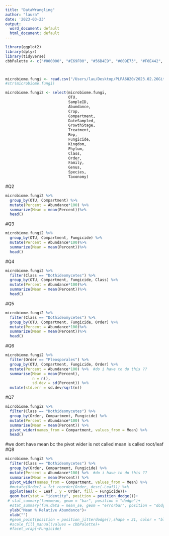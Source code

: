 ```yaml
---
title: "DataWrangling"
author: "laura"
date: '2023-03-23'
output:
  word_document: default
  html_document: default
---
```


```r
library(ggplot2)
library(dplyr)
library(tidyverse)
cbbPalette <- c("#000000", "#E69F00", "#56B4E9", "#009E73", "#F0E442", "#0072B2", "#D55E00", "#CC79A7")



microbiome.fungi <- read.csv("/Users/lau/Desktop/PLPA6820/2023.02.26Gittor/Microbiome.csv", na.strings = "na")
#str(microbiome.fungi)

microbiome.fungi2 <- select(microbiome.fungi, 
                            OTU, 
                            SampleID, 
                            Abundance, 
                            Crop, 
                            Compartment, 
                            DateSampled, 
                            GrowthStage, 
                            Treatment, 
                            Rep, 
                            Fungicide, 
                            Kingdom, 
                            Phylum, 
                            Class, 
                            Order, 
                            Family, 
                            Genus, 
                            Species, 
                            Taxonomy)
```
#Q2
```r
microbiome.fungi2 %>%
  group_by(OTU, Compartment) %>%
  mutate(Percent = Abundance*100) %>%
  summarize(Mean = mean(Percent))%>%
  head()

```
#Q3
```r
microbiome.fungi2 %>%
  group_by(OTU, Compartment, Fungicide) %>%
  mutate(Percent = Abundance*100)%>%
  summarize(Mean = mean(Percent))%>%
  head()
```
#Q4
```r
microbiome.fungi2 %>%
  filter(Class == "Dothideomycetes") %>%
  group_by(OTU, Compartment, Fungicide, Class) %>%
  mutate(Percent = Abundance*100)%>%
  summarize(Mean = mean(Percent))%>%
  head()
```
#Q5
```r
microbiome.fungi2 %>%
  filter(Class == "Dothideomycetes") %>%
  group_by(OTU, Compartment, Fungicide, Order) %>%
  mutate(Percent = Abundance*100)%>%
  summarize(Mean = mean(Percent))%>%
  head()
```
#Q6
```r
microbiome.fungi2 %>%
  filter(Order == "Pleosporales") %>%
  group_by(OTU, Compartment, Fungicide, Order) %>%
  mutate(Percent = Abundance*100) %>%  #do i have to do this ??
  summarise(Mean = mean(Percent), 
            n = n(), 
            sd.dev = sd(Percent)) %>%
  mutate(std.err = sd.dev/sqrt(n))
```
#Q7
```r
microbiome.fungi2 %>%
  filter(Class == "Dothideomycetes") %>%
  group_by(Order, Compartment, Fungicide) %>%
  mutate(Percent = Abundance*100) %>%  
  summarise(Mean = mean(Percent)) %>%
  pivot_wider(names_from = Compartment, values_from = Mean) %>%
  head()
```
#we dont have mean bc the pivot wider is not called mean is called root/leaf
#Q8
```r
microbiome.fungi2 %>%
  filter(Class == "Dothideomycetes") %>%
  group_by(Order, Compartment, Fungicide) %>%
  mutate(Percent = Abundance*100) %>%  #do i have to do this ??
  summarise(Mean = mean(Percent)) %>%
  pivot_wider(names_from = Compartment, values_from = Mean) %>%
  #mutate(Order2 = fct_reorder(Order, desc(-Leaf))) %>%
  ggplot(aes(x = Leaf , y = Order, fill = Fungicide))+
  geom_bar(stat = "identity", position = position_dodge())+
 # stat_summary(fun=mean, geom = "bar", position = "dodge")+
  #stat_summary(fun.data = mean_se, geom = "errorbar", position = "dodge")+
  ylab("Mean % Relative Abundance")+
  xlab("")
  #geom_point(position = position_jitterdodge(),shape = 21, color = "black")+
  #scale_fill_manual(values = cbbPalette)+
  #facet_wrap(~Fungicide)

```








